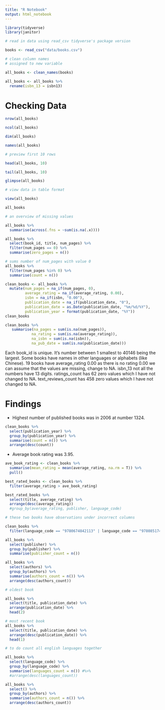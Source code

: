 ```yaml
---
title: "R Notebook"
output: html_notebook
---
```


```r
library(tidyverse)
library(janitor)
```

```r
# read in data using read_csv tidyverse's package version

books <- read_csv("data/books.csv")
```

```r
# clean column names
# assigned to new variable

all_books <- clean_names(books)

all_books <- all_books %>% 
  rename(isbn_13 = isbn13)
```

# Checking Data

```r
nrow(all_books)

ncol(all_books)

dim(all_books)

names(all_books)

# preview first 10 rows

head(all_books, 10)

tail(all_books, 10)

glimpse(all_books)

# view data in table format

view(all_books)

all_books
```

```r
# an overview of missing values

all_books %>% 
  summarise(across(.fns = ~sum(is.na(.x))))
```
```r
all_books %>% 
  select(book_id, title, num_pages) %>% 
  filter(num_pages == 0) %>% 
  summarise(zero_pages = n())
```
```r
# sums number of num_pages with value 0
all_books %>% 
  filter(num_pages %in% 0) %>% 
  summarise(count = n())
```

```r
clean_books <- all_books %>%
  mutate(num_pages = na_if(num_pages, 0),
         average_rating = na_if(average_rating, 0.00),
         isbn = na_if(isbn, "0.00"),
         publication_date = na_if(publication_date, "0"),
         publication_date = as.Date(publication_date, "%m/%d/%Y"),
         publication_year = format(publication_date, "%Y"))
clean_books
```
```r
clean_books %>% 
   summarise(na_pages = sum(is.na(num_pages)),
            na_rating = sum(is.na(average_rating)),
            na_isbn = sum(is.na(isbn)),
            na_pub_date = sum(is.na(publication_date)))
```

Each book_id is unique. It's number between 1 smallest to 40146 being the largest.
Some books have names in other languages or alphabets (like Chinese).
19 books have average_rating 0.00 as there is no rating 0.00 we can assume that the values are missing, change to NA.
isbn_13 not all the numbers have 13 digits.
ratings_count has 62 zero values which I have not changed to NA.
text_reviews_count has 458 zero values which I have not changed to NA.

# Findings

* Highest number of published books was in 2006 at number 1324.
```r
clean_books %>% 
  select(publication_year) %>% 
  group_by(publication_year) %>% 
  summarise(count = n()) %>% 
  arrange(desc(count))
```
* Average book rating was 3.95.
```r
ave_book_rating <- clean_books %>% 
  summarise(mean_rating = mean(average_rating, na.rm = T)) %>% 
  pull()
```

```r
best_rated_books <- clean_books %>% 
  filter(average_rating > ave_book_rating)
```

```r
best_rated_books %>% 
  select(title, average_rating) %>% 
  arrange(desc(average_rating))
  #group_by(average_rating, publisher, language_code) 
```


```r
# these two books have observations under incorrect columns

clean_books %>% 
  filter(language_code == "9780674842113" | language_code == "9780851742717") 
```

```r
all_books %>% 
  select(publisher) %>% 
  group_by(publisher) %>% 
  summarise(publisher_count = n())
```

```r
all_books %>% 
  select(authors) %>% 
  group_by(authors) %>% 
  summarise(authors_count = n()) %>% 
  arrange(desc(authors_count))
```

```r
# oldest book

all_books %>% 
  select(title, publication_date) %>% 
  arrange(publication_date) %>% 
  head(2)
```
```r
# most recent book
all_books %>% 
  select(title, publication_date) %>% 
  arrange(desc(publication_date)) %>% 
  head(1)
```

```r
# to do count all english languages together

all_books %>% 
  select(language_code) %>% 
  group_by(language_code) %>% 
  summarise(languages_count = n()) #%>% 
  #arrange(desc(languages_count))
```

```r
all_books %>% 
  select() %>% 
  group_by(authors) %>% 
  summarise(authors_count = n()) %>% 
  arrange(desc(authors_count))
```

